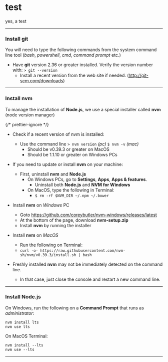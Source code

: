 # test

yes, a test

---

### Install git

You will need to type the following commands from the system command line tool (_bash_, _powershell_, _cmd_, _command prompt_ etc.)

- Have **git** version 2.36 or greater installed. Verify the version number with: `> git --version`
  - Install a recent version from the web site if needed. (http://git-scm.com/downloads)

---

### Install nvm

To manage the installation of **Node.js**, we use a special installer called **nvm** (node version manager)

{/* prettier-ignore */}
- Check if a recent version of nvm is installed:
  - Use the command line `> nvm version` _(pc)_ `$ nvm -v` _(mac)_
    - Should be v0.39.3 or greater on MacOS
    - Should be 1.1.10 or greater on Windows PCs

- If you need to update or install **nvm** on your machine:
  - First, uninstall **nvm** and **Node.js**
    - On Windows PCs, go to **Settings**, **Apps**, **Apps & features**.
      - Uninstall both **Node.js** and **NVM for Windows**
    - On MacOS, type the following in Terminal:
      - `$ rm -rf $NVM_DIR ~/.npm ~/.bower`

- Install **nvm** on _Windows_ PC

  - Goto https://github.com/coreybutler/nvm-windows/releases/latest
  - At the bottom of the page, download **nvm-setup.zip**
  - Install **nvm** by running the installer

- Install **nvm** on _MacOS_
  - Run the following on Terminal:
  - `curl -o- https://raw.githubusercontent.com/nvm-sh/nvm/v0.39.3/install.sh | bash`

- Freshly installed **nvm** may not be immediately detected on the command line.
  - In that case, just close the console and restart a new command line.

---

### Install Node.js

On Windows, run the following on a **Command Prompt** that runs as _administrator_:

```
nvm install lts
nvm use lts
```

On MacOS Terminal:

```
nvm install --lts
nvm use --lts
```

---
